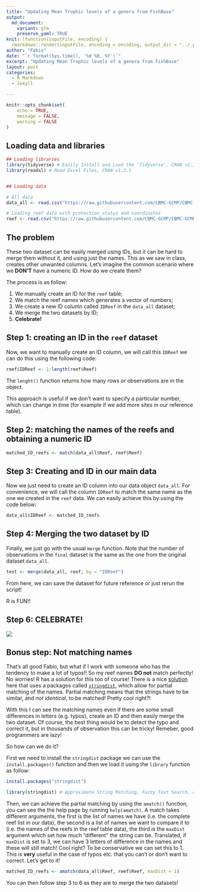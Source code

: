 ```yaml
---
title: "Updating Mean Trophic levels of a genera from FishBase"
output:
  md_document:
    variant: gfm
    preserve_yaml: TRUE
knit: (function(inputFile, encoding) {
  rmarkdown::render(inputFile, encoding = encoding, output_dir = "../_posts") })
author: "Fabio"
date: "`r format(Sys.time(), '%d %B, %Y')`"
excerpt: "Updating Mean Trophic levels of a genera from FishBase"
layout: post
categories:
  - R Markdown
  - Jekyll

---
```


```r
knitr::opts_chunk$set(
	echo = TRUE,
	message = FALSE,
	warning = FALSE
)
```

## Loading data and libraries

```r
## Loading libraries
library(tidyverse) # Easily Install and Load the 'Tidyverse', CRAN v1.3.0
library(readxl) # Read Excel Files, CRAN v1.3.1


## Loading data

# All data
data_all <- read.csv("https://raw.githubusercontent.com/CBMC-GCMP/CBMC-GCMP.github.io/master/_data/monitoring_reef.csv") 

# Loading reef data with protection_status and coordinates
reef <- read.csv("https://raw.githubusercontent.com/CBMC-GCMP/CBMC-GCMP.github.io/master/_data/reef_list.csv")


```

## The problem

These two dataset can be easily merged using IDs, but it can be hard to merge them without it, and using just the names. This as we saw in class, creates other unwanted columns. Let's imagine the common scenario where we **DON'T** have a numeric ID. How do we create them?

The process is as follow:

1.  We manually create an ID for the `reef` table;
2.  We match the reef names which generates a vector of numbers;
3.  We create a new ID column called `IDReef` in the `data_all` dataset;
4.  We merge the two datasets by ID;
5.  **Celebrate!**

## Step 1: creating an ID in the `reef` dataset

Now, we want to manually create an ID column, we will call this `IDReef` we can do this using the following code:

```r

reef$IDReef <- 1:length(reef$Reef)

```

The `lenght()` function returns how many rows or observations are in the object. 


This approach is useful if we don't want to specify a particular number, which can change in time (for example if we add more sites in our reference table).

## Step 2: matching the names of the reefs and obtaining a numeric ID

```r

matched_ID_reefs <- match(data_all$Reef, reef$Reef)

```

## Step 3: Creating and ID in our main data

Now we just need to create an ID column into our data object `data_all`. For convenience, we will call the column `IDReef` to match the same name as the one we created in the `reef` data. We can easily achieve this by using the code below:

```r

data_all$IDReef <- matched_ID_reefs

```

## Step 4: Merging the two dataset by ID

Finally, we just go with the usual `merge` function. Note that the number of observations in the `final` dataset is the same as the one from the original dataset `data_all`.

```r

test <- merge(data_all, reef, by = "IDReef")

```

From here, we can save the dataset for future reference or just rerun the script!

R is FUN!!

## Step 6: CELEBRATE!

![](_gifs/celebration.gif)

## Bonus step: Not matching names

That's all good Fabio, but what if I work with someone who has the tendency to make a lot of typos!! So my reef names **DO not** match perfectly! No worries! R has a solution for this too of course! There is a nice [solution](https://gis.stackexchange.com/questions/176722/how-to-join-a-table-to-a-shapefile-with-non-matching-ids-and-names-similar-stri) here that uses a packages called [`stringdist`](https://www.rdocumentation.org/packages/stringdist/versions/0.9.4.6/topics/stringdist), which allow for partial matching of the names. Partial matching means that the strings have to be similar, and *not identical*, to be matched! Pretty cool right?!

With this I can see the matching names even if there are some small differences in letters (e.g. typos), create an ID and then easily merge the two dataset. Of course, the best thing would be to detect the typo and correct it, but in thousands of observation this can be tricky! Remeber, good programmers are lazy!

So how can we do it?

First we need to install the `stringdist` package we can use the `install.packages()` function and then we load it using the `library` function as follow:

```r

install.packages("stringdist")

```

```r

library(stringdist) # Approximate String Matching, Fuzzy Text Search, and String Distance Functions, CRAN v0.9.6.3 

```


Then, we can achieve the partial matching by using the `amatch()` function, you can see the the help page by running `help(amatch)`. A match takes different arguments, the first is the list of names we have (i.e. the complete reef list in our data), the second is a list of names we want to compare it to (i.e. the names of the reefs in the reef table data), the third is the `maxDist` argument which set how much "different" the string can be. Translated, if `maxDist` is set to 3, we can have 3 letters of difference in the names and these will still match! Cool right? To be conservative we can set this to 1. This is **very** useful in the case of typos etc. that you can't or don't want to correct. Let's get to it!

```r

matched_ID_reefs <- amatch(data_all$Reef, reef$Reef, maxDist = 1)

```

You can then follow step 3 to 6 as they are to merge the two datasets!